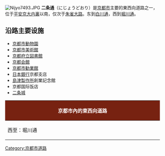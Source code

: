 [[File:Nijyo7493.JPG|thumb]]
'''二条通'''（にじょうどおり）是[[京都市|京都市]]主要的東西向道路之一，位于[[平安京|平安京]][[大内裏|大内裏]]以南，仅次于[[朱雀大路|朱雀大路]]。东到[[白川通|白川通]]，西到[[堀川通|堀川通]]。

== 沿路主要设施 ==
* [[京都市動物園|京都市動物園]]
* [[京都市美術館|京都市美術館]]
* [[京都府立図書館|京都府立図書館]]
* [[京都会館|京都会館]]
* [[京都市勧業館|京都市勧業館]]
* [[日本銀行|日本銀行]]京都支店
* [[島津製作所|島津製作所]]創業記念館
* 京都国际饭店
* [[二条城|二条城]]
{| class="wikitable" style="margin: 1px auto .5em auto; font-size: small; width: 80%;text-align: center; background-color: #dddddd;"
! style="background: #772211; font-size: medium;" colspan="3"|<span style="color: white;">京都市內的東西向道路</span>
|-
| style="width:20%;max-width:30%;" rowspan=3|西至：堀川通
| style="background-color: #ffdddd;"|北鄰：
| style="width:20%;max-width:30%;" rowspan=3|东至：白川通
|-
! style="font-weight: bold; font-size: larger; background-color: #ffcccc; "|{{{項目名|二条通}}}
|-
| style="background-color: #ffdddd;"|南鄰：
|}<noinclude>

[[Category:京都市道路|Category:京都市道路]]